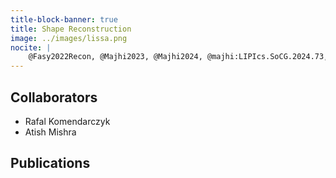 ```yaml
---
title-block-banner: true
title: Shape Reconstruction
image: ../images/lissa.png
nocite: |
    @Fasy2022Recon, @Majhi2023, @Majhi2024, @majhi:LIPIcs.SoCG.2024.73, @Komendarczyk2024-su
---
```


## Collaborators
- Rafal Komendarczyk
- Atish Mishra

## Publications
:::{#refs}
:::